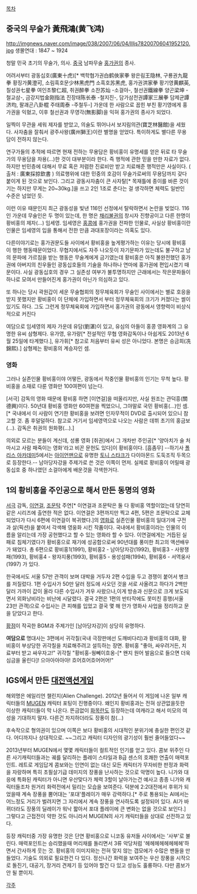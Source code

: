[[목차]]

== 중국의 무술가 黃飛鴻(黄飞鸿) ==
http://imgnews.naver.com/image/038/2007/06/04/llljs78200706041952120.jpg
생몰연대 : 1847 ~ 1924

청말 민국 초기의 무술가, 의사. [[중국]] 남파무술 [[홍가권]]의 종사.

어려서부터 광동십호(廣東十虎)[* 백학협가권白鹤俠家拳 왕은림王隐林, 구룡권九龍拳 황징가黄澄可, 소림흑호문少林黑虎門 소흑호苏黑虎, 홍가권洪家拳 황기영黄麒英, 칠성권七星拳 여인초黎仁超, 취권醉拳 소찬苏灿 -소걸아-, 철선권鐵線拳 양곤梁坤 -철교삼-, 금강지법金刚指法 진장태陈长泰 -철지진-, 담가삼전권譚家三展拳 담제균譚济均, 팔괘곤八卦棍 주태周泰 -주철두-] 가운데 한 사람으로 꼽힌 부친 황기영에게 홍가권을 익혔고, 이후 철선권과 무영각(無影脚)을 익혀 홍가권의 종사가 되었다.

일찍이 무관을 세워 제자를 받았고, 의술도 뛰어나서 보지림의관(寶芝林醫館)을 세웠다. 사자춤을 잘춰서 광주사왕(廣州獅王)이란 별명을 얻었다. 특이하게도 별다른 무용담이 전하지 않는다.

연구가들의 추적에 따르면 현재 전하는 무용담은 황비홍이 유명세를 얻은 뒤로 타 무술가의 무용담을 차용(...)한 것이 대부분이라 한다. 즉 행적에 관한 믿을 만한 자료가 없다. 하지만 빈민층에 대해서 무료 혹은 저렴한 진료비만 받고 치료해준 행적만은 사실이다. ( 출처 : 廣東採掠欽書 ) 의료행위에 대한 민중의 호감이 무술가로써의 무용담까지 갖다 붙이게 된 것으로 보인다. 그리고 광동사자춤이 큰 사자탈[* 목재틀에 종이를 바른 것이기는 하지만 무게는 20~30kg.]을 쓰고 2인 1조로 춘다는 걸 생각하면 체력도 일반인 수준은 넘었던 듯.  

이런 이유 때문인지 최근 광동성을 빛낸 116인 선정에서 탈락하면서 논란을 빚었다. 116인 가운데 무술인은 두 명이 있는데, 한 명은 [[채리불권]]의 창시자 진향공이고 다른 한명이 황비홍의 제자(...) 임세영. 임세영은 [[홍콩]]에 홍가권을 전파한 인물로, 사실상 황비홍이란 인물은 임세영의 입을 통해서 전한 만큼 과대포장이라는 의혹도 있다. 

다른이야기로는 홍가권문도들 사이에서 황비홍을 높게평가하는 이유는 당시에 황비홍이 행한 행동때문이었다. 무협지에서도 자주 나오듯이 자기문파가 있는데도 불구하고 남의 문파에 가르침을 받는 행동은 무술계에게 금기였는데 황비홍은 아직 불완전했던 홍가권에 아버지의 친우들인 광동십호들의 기술을 하나하나 연마에 홍가권에 편입시켰기 때문이다. 사실 광동십호의 경우 그 실존성 여부가 불투명하지만 근래에서는 작은문파들이 하나로 모여서 만들어진게 홍가권이 아닌가 의심하고 있다.

또 하나는 당시 곽원갑이 세운 무술협회의 정무체육회가 무술인 사이에서는 별로 호응을 받지 못했지만 황비홍이 이 단체에 가입하면서 부터 정무체육회의 크기가 커졌다는 썰이있기도 하다. 그도 그런게 정무체육회에 가입하면서 홍가권의 광동에서 영향력이 비상식적으로 커진다

여담으로 임세영의 제자 가운데 유담(劉湛)이 있고, 유심의 아들이 홍콩 영화계의 그 유명한 유씨 삼형제다. 유가영, 유가량[* 전설적인 무협 영화감독이나 아쉽게도 2013년 6월 25일에 타계했다.], 유가휘[* 참고로 처음부터 유씨 성은 아니었다. 본명은 승금희(冼錦熙).] 삼형제는 황비홍의 계승자인 셈.

=== 영화 ===
그러나 실존인물 황비홍이야 어떻든, 광동에서 작중인물 황비홍의 인기는 무척 높다. 황비홍을 소재로 다룬 영화만 100여편이 넘는다.

[서극] 감독의 영화 때문에 황비홍 하면 [이연걸]을 떠올리지만, 사실 원조는 관덕흥(關德興)이다. 50년대 황비홍 영화만 60여편을 찍었으니, 그야말로 국민 황비홍(...)인 셈.[* 국내에서 이 사람이 연기한 황비홍을 보려면 인자무적이 DVD로 출시되어 있으니 참고할 것. 좀 후덜덜하다. 참고로 거기서 임세영역으로 나오는 사람은 데뷔 초기의 홍금보(...). 감독은 취권의 원화평(...).]

의외로 모르는 분들이 계신데, 성룡 영화 [취권]에서 그 개차반 주인공[* '양아치가 술 처마시고 사람 패죽이는 영화'라고 비꼰 문헌도 있다]이 황비홍이다. [흠좀무] --하기사 [[폴리스 아카데미]]5에서는 [[아이언맨]]으로 유명한 [[토니 스타크]]가 다이아몬드 도둑조직 두목으로 등장한다.-- 남아당자강을 주제가로 쓴 것은 이쪽이 먼저. 
실제로 황비홍이 어릴때 광동십호 중 하나였던 소걸아에게 배운것을 각색한거다.

== 1의 황비홍을 주인공으로 해서 만든 동명의 영화 ==
[[서극]] 감독, [[이연걸]], [[조문탁]] 주연[* 이연걸과 조문탁은 둘 다 황비홍 역할이었는데 당연히 같은 시리즈에 출연한 적은 없다. 이연걸은 3편까지만 찍고 4편, 5편은 조문탁으로 교체되었다가 다시 6편에 이연걸이 복귀했다.]의 [[영화]]로 실존인물 황비홍의 일대기에 구전과 살(픽션)을 붙여서 각색해 영웅화 시킨 작품이다. 국내에서 황비홍이라는 인물의 이름을 알리는데 가장 공헌했다고 할 수 있는 영화라 할 수 있다. 이연걸에게는 거듭된 실패로 침체기였다가 황비홍으로 재기에 성공함으로써 90년대를 풍미한 최고의 액션배우가 돼었다. 총 6편으로 황비홍1(1991), 황비홍2 - 남아당자강(1992), 황비홍3 - 사왕쟁패(1993), 황비홍4 - 왕자지풍(1993), 황비홍5 - 용성섬패(1994), 황비홍6 - 서역웅사(1997) 가 있다. 

한국에서도 서울 57만 관객이 보며 대박을 거두자 2편 수입을 두고 경쟁이 붙어서 병크를 저질렀다. 1편 수입사가 50만 달러 정도에 사오던 것을 서로 사올려고 하다가 2백만 달러 가까이 값이 올라 다른 수입사가 겨우 사왔으나,이게 방송과 신문으로 크게 보도되면서 외화낭비라는 비난에 시달렸다. 결국 2편은 1편의 반타작에도 못미친 흥행(서울 23만 관객)으로 수입사는 큰 피해를 입었고 결국 몇 해 안가 영화사 사업을 정리하고 문을 닫았다고 한다.

[http://ko.wikipedia.org/wiki/%ED%99%A9%EC%A0%90 황점]이 작곡한 BGM과 주제가인 [남아당자강]이 상당히 유명하다.

'''여담으로''' 명대사는 3편에서 귀각칠(국내 극장판에선 도깨비다리)과 황비홍의 대화,
황비홍이 부상당한 귀각칠을 치료해주려고 설득하는 장면.
황비홍 "좋아, 싸우려거든, 치료부터 받고 싸우자고!"
귀각칠 "황비홍-웡뻬이흐옹-[* 왠지 원어 발음으로 들으면 더욱 심금을 울린다]! 으아아아아아! 흐어흐어흐어어어!" 

== IGS에서 만든 [[대전액션게임]] ==
{{{#!html
<iframe width="420" height="315" src="http://www.youtube.com/embed/TRHb3WTGuvk" frameborder="0" allowfullscreen></iframe>
}}}
해외명은 에일리언 챌린지(Alien Challenge).
2012년 들어서 이 게임에 나온 일부 캐릭터들의 [[MUGEN]] 캐릭터 포팅이 진행중이다.
왜인지 황비홍과는 전혀 상관없을듯한 이상한 캐릭터들이 막 나온다. 뜬금없이 [[화목란]]도  등장하는데 여캐라고 해서 미모의 여성을 기대하지 말자. 다른건 차지하더라도 장풍이 참(...)

후속작으로 형의권이 있으며 이쪽은 보다 황비홍의 시대적인 분위기에 충실한 편인것 같다. 어디까지나 상대적으로. ~~그리고 캐릭터 디자인의 광기성이 훨씬 줄어들었다~~

2013년부터 MUGEN에서 몇몇 캐릭터들이 컬트적인 인기를 얻고 있다. 콤보 위주인 다른 사기캐릭터들과는 궤를 달리하는 플레이 스타일과 B급 센스의 호쾌한 연출이 매력포인트. 레트로 게임답게 콤보와는 인연이 없는 대신 모든 캐릭터가 무자비한 판정과 화력을 자랑하며 특히 초필살기급 데미지의 장풍을 난사하는 것으로 악명이 높다. 니가와 대응에 특화된 캐릭터가 아니면 우산맞다가 체력 3할이 날아가는건 예사고 종종 니가와 캐릭터들조차 원거리 화력전에서 밀리는 모습을 보여준다. 덕분에 2:2대전에서 후위가 되었을때 계속 장풍을 뿜어대는 '포대'플레이가 매우 강력하다.[* 주로 통용되는 AI에서는 어느정도 거리가 벌려지면 그 자리에서 계속 장풍을 연사하도록 설정되어 있다. AI가 바뀌더라도 장풍의 딜레이가 워낙 짧아서 포대 플레이에 큰 변화는 없을 것으로 보인다.] 그렇다고 근접전이 약한 것도 아니라서 MUGEN의 사기 캐릭터들을 상대로 선전하고 있다.

등장 캐릭터중 가장 유명한 것은 단연 황비홍으로 니코동 유저들 사이에서는 '사부'로 불린다. 매력포인트는 승리했을때 머리채를 돌리면서 3류 악당처럼 '헤헤헤헤헤헤헤헤'하면서 간사하게 웃는 것. 황비홍의 이미지와는 전혀 맞지 않는 갭모에가 수많은 팬들을 만들었다. 기술도 의외로 필요한건 다 있다. 정신나간 화력을 보여주는 우산 장풍을 시작으로 돌진기, 대공기, 장거리 견제기 등 있어야 할건 다 있고 성능도 훌륭하다. 다만 콤보가 안 될 뿐이지.

[[각주]]
